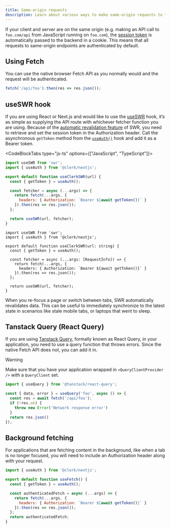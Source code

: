 ```yaml
---
title: Same-origin requests
description: Learn about various ways to make same-origin requests to the backend when using Clerk SDKs.
---
```


If your client and server are on the same origin (e.g. making an API call to `foo.com/api` from JavaScript running on `foo.com`), the [session token](/docs/backend-requests/resources/session-tokens) is automatically passed to the backend in a cookie. This means that all requests to same-origin endpoints are authenticated by default.

## Using Fetch

You can use the native browser Fetch API as you normally would and the request will be authenticated.

```js {{ prettier: false }}
fetch('/api/foo').then(res => res.json());
```

## useSWR hook

If you are using React or Next.js and would like to use the [useSWR](https://swr.vercel.app/) hook, it’s as simple as supplying the API route with whichever fetcher function you are using. Because of the [automatic revalidation feature](https://swr.vercel.app/docs/revalidation) of SWR, you need to retrieve and set the session token in the Authorization header. Call the asynchronous `getToken` method from the [`useAuth()`](/docs/references/react/use-auth) hook and add it as a Bearer token.

<CodeBlockTabs type="js-ts" options={["JavaScript", "TypeScript"]}>
  ```jsx {{ prettier: false }}
  import useSWR from 'swr';
  import { useAuth } from '@clerk/nextjs';

  export default function useClerkSWR(url) {
    const { getToken } = useAuth();

    const fetcher = async (...args) => {
      return fetch(...args, {
        headers: { Authorization: `Bearer ${await getToken()}` }
      }).then(res => res.json());
    };

    return useSWR(url, fetcher);
  }
  ```

  ```tsx {{ prettier: false }}
  import useSWR from 'swr';
  import { useAuth } from '@clerk/nextjs';

  export default function useClerkSWR(url: string) {
    const { getToken } = useAuth();

    const fetcher = async (...args: [RequestInfo]) => {
      return fetch(...args, {
        headers: { Authorization: `Bearer ${await getToken()}` }
      }).then(res => res.json());
    };

    return useSWR(url, fetcher);
  }
  ```
</CodeBlockTabs>

When you re-focus a page or switch between tabs, SWR automatically revalidates data. This can be useful to immediately synchronize to the latest state in scenarios like stale mobile tabs, or laptops that went to sleep.

## Tanstack Query (React Query)

If you are using [Tanstack Query](https://tanstack.com/query/v4/docs/react/overview), formally known as React Query, in your application, you need to use a query function that throws errors. Since the native Fetch API does not, you can add it in.

> [!WARNING]
> Make sure that you have your application wrapped in `<QueryClientProvider />` with a `QueryClient` set.

```jsx {{ prettier: false }}
import { useQuery } from '@tanstack/react-query';

const { data, error } = useQuery('foo', async () => {
  const res = await fetch('/api/foo');
  if (!res.ok) {
    throw new Error('Network response error')
  }
  return res.json()
});
```

## Background fetching

For applications that are fetching content in the background, like when a tab is no longer focused, you will need to include an Authorization header along with your request.

```jsx {{ prettier: false }}
import { useAuth } from '@clerk/nextjs';

export default function useFetch() {
  const { getToken } = useAuth();

  const authenticatedFetch = async (...args) => {
    return fetch(...args, {
      headers: { Authorization: `Bearer ${await getToken()}` }
    }).then(res => res.json());
  };
  return authenticatedFetch;
}
```
